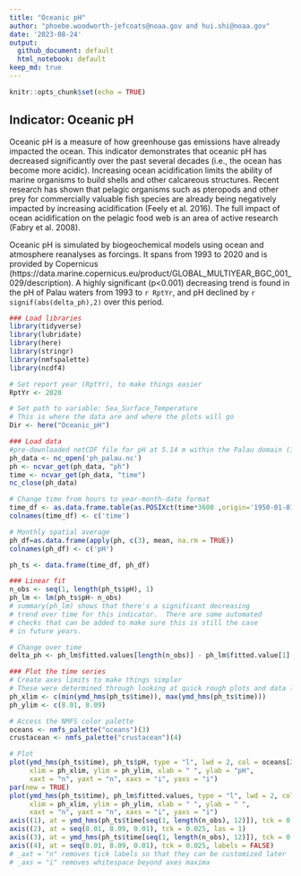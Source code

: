 ```yaml
---
title: "Oceanic pH"
author: "phoebe.woodworth-jefcoats@noaa.gov and hui.shi@noaa.gov"
date: '2023-08-24'
output:
  github_document: default
  html_notebook: default
keep_md: true
---
```



```r
knitr::opts_chunk$set(echo = TRUE)
```
## __Indicator: Oceanic pH__
Oceanic pH is a measure of how greenhouse gas emissions have already impacted the ocean. This indicator demonstrates that oceanic pH has decreased significantly over the past several decades (i.e., the ocean has become more acidic). Increasing ocean acidification limits the ability of marine organisms to build shells and other calcareous structures. Recent research has shown that pelagic organisms such as pteropods and other prey for commercially valuable fish species are already being negatively impacted by increasing acidification (Feely et al. 2016). The full impact of ocean acidification on the pelagic food web is an area of active research (Fabry et al. 2008).

Oceanic pH is simulated by biogeochemical models using ocean and atmosphere reanalyses as forcings. It spans from 1993 to 2020 and is provided by Copernicus (https://data.marine.copernicus.eu/product/GLOBAL_MULTIYEAR_BGC_001_029/description). A highly significant (p<0.001) decreasing trend is found in the pH of Palau waters from 1993 to  `r RptYr`, and pH declined by `r signif(abs(delta_ph),2)` over this period.


```r
### Load libraries
library(tidyverse)
library(lubridate)
library(here)
library(stringr)
library(nmfspalette)
library(ncdf4) 
```

```r
# Set report year (RptYr), to make things easier
RptYr <- 2020

# Set path to variable: Sea_Surface_Temperature
# This is where the data are and where the plots will go
Dir <- here("Oceanic_pH")
```

```r
### Load data
#pre-downloaded netCDF file for pH at 5.14 m within the Palau domain (1,5-11.75N,129.5-137W)
ph_data <- nc_open('ph_palau.nc')
ph <- ncvar_get(ph_data, "ph")
time <- ncvar_get(ph_data, "time")
nc_close(ph_data) 
```


```r
# Change time from hours to year-month-date format
time_df <- as.data.frame.table(as.POSIXct(time*3600 ,origin='1950-01-01 00:00'))[2]#['Freq']
colnames(time_df) <- c('time')

# Monthly spatial average
ph_df=as.data.frame(apply(ph, c(3), mean, na.rm = TRUE))
colnames(ph_df) <- c('pH')

ph_ts <- data.frame(time_df, ph_df)
```

```r
### Linear fit
n_obs <- seq(1, length(ph_ts$pH), 1)
ph_lm <- lm(ph_ts$pH~ n_obs)
# summary(ph_lm) shows that there's a significant decreasing
# trend over time for this indicator.  There are some automated
# checks that can be added to make sure this is still the case
# in future years.

# Change over time
delta_ph <- ph_lm$fitted.values[length(n_obs)] - ph_lm$fitted.value[1]
```

```r
### Plot the time series
# Create axes limits to make things simpler
# These were determined through looking at quick rough plots and data limits
ph_xlim <- c(min(ymd_hms(ph_ts$time)), max(ymd_hms(ph_ts$time)))
ph_ylim <- c(8.01, 8.09)

# Access the NMFS color palette
oceans <- nmfs_palette("oceans")(3)
crustacean <- nmfs_palette("crustacean")(4)

# Plot
plot(ymd_hms(ph_ts$time), ph_ts$pH, type = "l", lwd = 2, col = oceans[2], 
     xlim = ph_xlim, ylim = ph_ylim, xlab = " ", ylab = "pH",
     xaxt = "n", yaxt = "n", xaxs = "i", yaxs = "i")
par(new = TRUE)
plot(ymd_hms(ph_ts$time), ph_lm$fitted.values, type = "l", lwd = 2, col = crustacean[1], 
     xlim = ph_xlim, ylim = ph_ylim, xlab = " ", ylab = " ",
     xaxt = "n", yaxt = "n", xaxs = "i", yaxs = "i")
axis((1), at = ymd_hms(ph_ts$time[seq(1, length(n_obs), 12)]), tck = 0.025, labels = year(make_date(seq(1993, RptYr, 1))))
axis((2), at = seq(8.01, 8.09, 0.01), tck = 0.025, las = 1)
axis((3), at = ymd_hms(ph_ts$time[seq(1, length(n_obs), 12)]), tck = 0.025, labels = FALSE)
axis((4), at = seq(8.01, 8.09, 0.01), tck = 0.025, labels = FALSE)
# _axt = "n" removes tick labels so that they can be customized later 
# _axs = "i" removes whitespace beyond axes maxima
```



